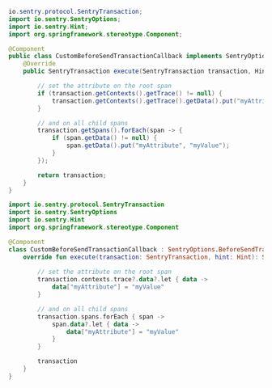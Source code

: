 ```java
io.sentry.protocol.SentryTransaction;
import io.sentry.SentryOptions;
import io.sentry.Hint;
import org.springframework.stereotype.Component;

@Component
public class CustomBeforeSendTransactionCallback implements SentryOptions.BeforeSendTransactionCallback {
    @Override
    public SentryTransaction execute(SentryTransaction transaction, Hint hint) {

        // set the attribute on the root span
        if (transaction.getContexts().getTrace() != null) {
            transaction.getContexts().getTrace().getData().put("myAttribute", "myValue");
        }

        // and on all child spans
        transaction.getSpans().forEach(span -> {
            if (span.getData() != null) {
                span.getData().put("myAttribute", "myValue");
            }
        });

        return transaction;
    }
}
```

```kotlin
import io.sentry.protocol.SentryTransaction
import io.sentry.SentryOptions
import io.sentry.Hint
import org.springframework.stereotype.Component

@Component
class CustomBeforeSendTransactionCallback : SentryOptions.BeforeSendTransactionCallback {
    override fun execute(transaction: SentryTransaction, hint: Hint): SentryTransaction? {
        
        // set the attribute on the root span
        transaction.contexts.trace?.data?.let { data ->
            data["myAttribute"] = "myValue"
        }

        // and on all child spans
        transaction.spans.forEach { span ->
            span.data?.let { data ->
                data["myAttribute"] = "myValue"
            }
        }

        transaction
    }
}
```
